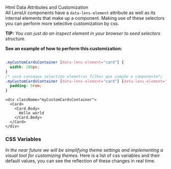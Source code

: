 
<Meta title="Overview/Customization"/>

<Typography variant="h4">Html Data Attributes and Customization</Typography>
<br/>
<Typography variant="body1">
All LensUi components have a `data-lens-element` attribute as well as its internal elements that make up a component.
Making use of these selectors you can perform more selective customization by css.
</Typography>
<br/>

**TIP:** _You can just do an inspect element in your browser to seed selectors structure._

**See an example of how to perform this customization:**
```css

.myCustomCardsContainer [data-lens-element="card"] {
  width: 200px;
}
/* você conseque selection elemetros filhos que compõe o componente*/
.myCustomCardsContainer [data-lens-element="card"] [data-lens-element="card_body"] {
  padding: 5rem;
}

```

```tsx
<div className="myCustomCardsContainer">
  <Card>
    <Card.Body>
      Hello world
    </Card.Body>
  </Card>
</div>
```

### CSS Variables
_In the near future we will be simplifying theme settings and implementing a visual tool for customizing themes._
<Typography variant="body1">
Here is a list of css variables and their default values, you can see the reflection of these changes in real time.
</Typography>

<ThemeVars/>

